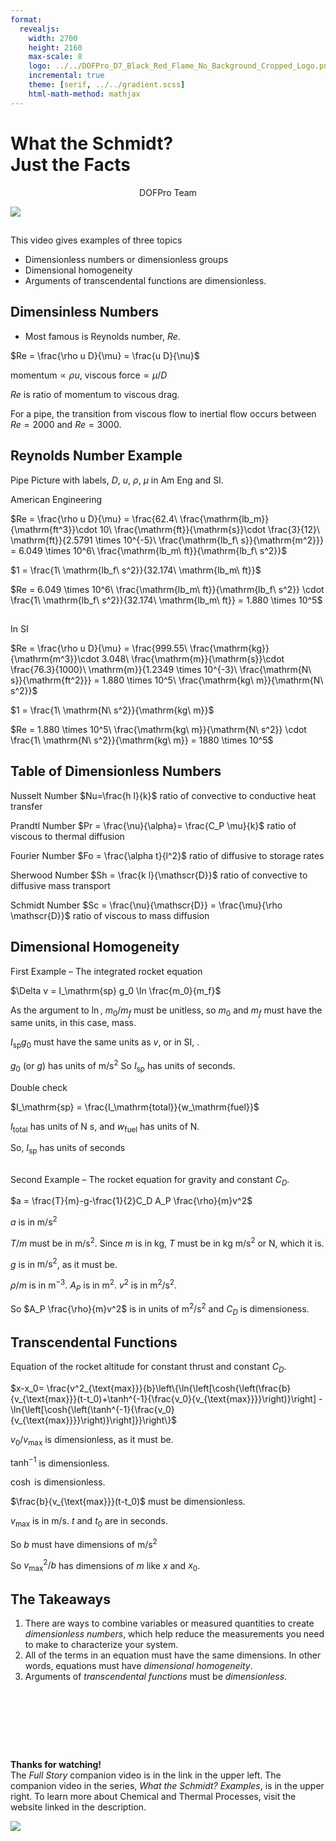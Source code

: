 ```yaml
---
format:
  revealjs:
    width: 2700
    height: 2160
    max-scale: 8
    logo: ../../DOFPro_D7_Black_Red_Flame_No_Background_Cropped_Logo.png
    incremental: true
    theme: [serif, ../../gradient.scss]
    html-math-method: mathjax
---
```


# What the Schmidt?</br>Just the Facts{.bigbold85}

::: {style="text-align: center;"}
DOFPro Team
:::

![](../../DOFPro_D7_Black_Red_Flame_No_Background_Cropped.png){.absolute left="22%" top="-55%"}

##

This video gives examples of three topics

- Dimensionless numbers or dimensionless groups
- Dimensional homogeneity
- Arguments of transcendental functions are dimensionless.

## Dimensinless Numbers

- Most famous is Reynolds number, $Re$.

$Re = \frac{\rho u D}{\mu} = \frac{u D}{\nu}$

$\mathrm{momentum} \propto \rho u$, $\mathrm{viscous\ force} \propto \mu/D$

$Re$ is ratio of momentum to viscous drag.

For a pipe, the transition from viscous flow to inertial flow occurs between $Re = 2000$ and $Re = 3000$.

## Reynolds Number Example

Pipe Picture with labels, $D$, $u$, $\rho$, $\mu$ in Am Eng and SI.

American Engineering

$Re = \frac{\rho u D}{\mu} = \frac{62.4\ \frac{\mathrm{lb_m}}{\mathrm{ft^3}}\cdot 10\ \frac{\mathrm{ft}}{\mathrm{s}}\cdot \frac{3}{12}\ \mathrm{ft}}{2.5791 \times 10^{-5}\ \frac{\mathrm{lb_f\ s}}{\mathrm{m^2}}} = 6.049 \times 10^6\ \frac{\mathrm{lb_m\ ft}}{\mathrm{lb_f\ s^2}}$

$1 = \frac{1\ \mathrm{lb_f\ s^2}}{32.174\ \mathrm{lb_m\ ft}}$

$Re =  6.049 \times 10^6\ \frac{\mathrm{lb_m\ ft}}{\mathrm{lb_f\ s^2}} \cdot \frac{1\ \mathrm{lb_f\ s^2}}{32.174\ \mathrm{lb_m\ ft}} = 1.880 \times 10^5$

##

In SI

$Re = \frac{\rho u D}{\mu} = \frac{999.55\ \frac{\mathrm{kg}}{\mathrm{m^3}}\cdot 3.048\ \frac{\mathrm{m}}{\mathrm{s}}\cdot \frac{76.3}{1000}\ \mathrm{m}}{1.2349 \times 10^{-3}\ \frac{\mathrm{N\ s}}{\mathrm{ft^2}}} = 1.880 \times 10^5\ \frac{\mathrm{kg\ m}}{\mathrm{N\ s^2}}$

$1 = \frac{1\ \mathrm{N\ s^2}}{\mathrm{kg\ m}}$

$Re = 1.880 \times 10^5\ \frac{\mathrm{kg\ m}}{\mathrm{N\ s^2}} \cdot \frac{1\ \mathrm{N\ s^2}}{\mathrm{kg\ m}} = 1880 \times 10^5$

## Table of Dimensionless Numbers

Nusselt Number $Nu=\frac{h l}{k}$ ratio of convective to conductive heat transfer

Prandtl Number $Pr = \frac{\nu}{\alpha}= \frac{C_P \mu}{k}$ ratio of viscous to thermal diffusion

Fourier Number $Fo = \frac{\alpha t}{l^2}$ ratio of diffusive to storage rates

Sherwood Number $Sh = \frac{k l}{\mathscr{D}}$ ratio of convective to diffusive mass transport

Schmidt Number $Sc = \frac{\nu}{\mathscr{D}} = \frac{\mu}{\rho \mathscr{D}}$ ratio of viscous to mass diffusion

## Dimensional Homogeneity

First Example – The integrated rocket equation

$\Delta v = I_\mathrm{sp} g_0 \ln \frac{m_0}{m_f}$

As the argument to $\ln$, $m_0/m_f$ must be unitless, so $m_0$ and $m_f$ must have the same units, in this case, mass.

$I_\mathrm{sp} g_0$ must have the same units as $v$, or in SI, \mathrm{m/s}. 

$g_0$ (or $g$) has units of $\mathrm{m/s^2}$ So $I_\mathrm{sp}$ has units of seconds.

Double check 

$I_\mathrm{sp} = \frac{I_\mathrm{total}}{w_\mathrm{fuel}}$

$I_\mathrm{total}$ has units of $\mathrm{N\ s}$, and $w_\mathrm{fuel}$ has units of ${\mathrm{N}}$.

So, $I_\mathrm{sp}$ has units of seconds

##

Second Example – The rocket equation for gravity and constant $C_D$.

$a = \frac{T}{m}-g-\frac{1}{2}C_D A_P \frac{\rho}{m}v^2$

$a$ is in $\mathrm{m/s^2}$

$T/m$ must be in $\mathrm{m/s^2}$. Since $m$ is in $\mathrm{kg}$, $T$ must be in $\mathrm{kg\ m/s^2}$ or $\mathrm{N}$, which it is.

$g$ is in $\mathrm{m/s^2}$, as it must be.

$\rho/m$ is in $\mathrm{m^{-3}}$. $A_P$ is in $\mathrm{m^2}$. $v^2$ is in $\mathrm{m^2/s^2}$.

So $A_P \frac{\rho}{m}v^2$ is in units of $\mathrm{m^2/s^2}$ and $C_D$ is dimensioness.

## Transcendental Functions

Equation of the rocket altitude for constant thrust and constant $C_D$.

$x-x_0= \frac{v^2_{\text{max}}}{b}\left\{\ln{\left[\cosh{\left(\frac{b}{v_{\text{max}}}(t-t_0)+\tanh^{-1}{\frac{v_0}{v_{\text{max}}}}\right)}\right] - \ln{\left[\cosh{\left(\tanh^{-1}{\frac{v_0}{v_{\text{max}}}}\right)}\right]}}\right\}$

$v_0/v_\mathrm{max}$ is dimensionless, as it must be.

$\tanh^{-1}$ is dimensionless.

$\cosh$ is dimensionless.

$\frac{b}{v_{\text{max}}}(t-t_0)$ must be dimensionless.

$v_{\text{max}}$ is in $\mathrm{m/s}$. $t$ and $t_0$ are in seconds.

So $b$ must have dimensions of $\mathrm{m/s^2}$

So $v^2_{\mathrm{max}}/b$ has dimensions of $m$ like $x$ and $x_0$.

## The Takeaways

1. There are ways to combine variables or measured quantities to create *dimensionless numbers*, which help reduce the measurements you need to make to characterize your system.
2. All of the terms in an equation must have the same dimensions. In other words, equations must have *dimensional homogeneity*.
3. Arguments of *transcendental functions* must be *dimensionless*.




#

::: {.centered}
 </br></br></br></br></br>**Thanks for watching!** </br> The *Full Story* companion video is in the link in the upper left. The companion video in the series, *What the Schmidt? Examples*, is in the upper right. To learn more about Chemical and Thermal Processes, visit the website linked in the description.
:::

![](../../DOFPro_D7_Black_Red_Flame_No_Background_Cropped.png){.absolute left="20%" top="100%"}